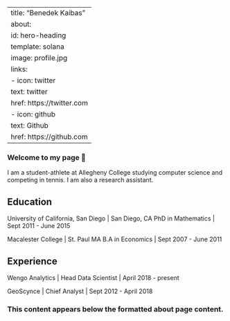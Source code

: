 
---
title: "Benedek Kaibas"
about:
  id: hero-heading
  template: solana
  image: profile.jpg
  links:
    - icon: twitter
      text: twitter
      href: https://twitter.com
    - icon: github
      text: Github
      href: https://github.com
---

### Welcome to my page 🙏

:::{#hero-heading}

I am a student-athlete at Allegheny College studying computer science and competing in tennis. I am also a research assistant.

## Education

University of California, San Diego | San Diego, CA
PhD in Mathematics | Sept 2011 - June 2015

Macalester College | St. Paul MA
B.A in Economics | Sept 2007 - June 2011

## Experience

Wengo Analytics | Head Data Scientist | April 2018 - present

GeoScynce | Chief Analyst | Sept 2012 - April 2018

:::

### This content appears below the formatted about page content.
        